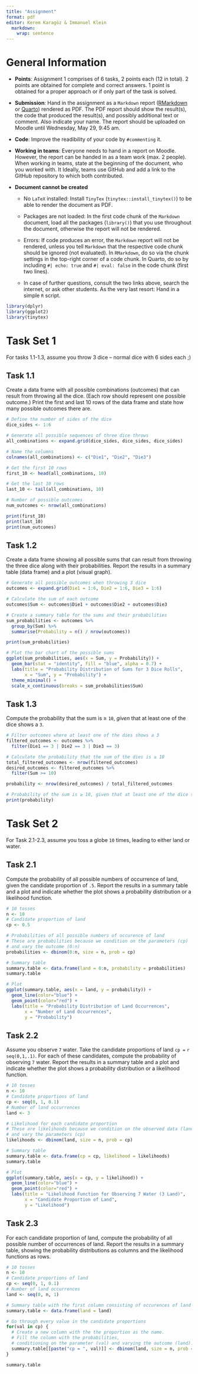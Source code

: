 ```yaml
---
title: "Assignment"
format: pdf
editor: Kerem Karagöz & Immanuel Klein
  markdown: 
    wrap: sentence
---
```


# General Information

-   **Points**: Assignment 1 comprises of 6 tasks, 2 points each (12 in total). 2 points are obtained for complete and correct answers. 1 point is obtained for a proper approach or if only part of the task is solved.

-   **Submission**: Hand in the assignment as a `Markdown` report ([RMarkdown](https://rmarkdown.rstudio.com/lesson-15.html) or [Quarto](https://rstudio.github.io/cheatsheets/html/quarto.html)) rendered as PDF. The PDF report should show the result(s), the code that produced the result(s), and possibly additional text or comment. Also indicate your name. The report should be uploaded on Moodle until Wednesday, May 29, 9:45 am.

-   **Code**: Improve the readibility of your code by `#commenting` it.

-   **Working in teams**: Everyone needs to hand in a report on Moodle. However, the report can be handed in as a team work (max. 2 people). When working in teams, state at the beginning of the document, who you worked with. It Ideally, teams use GitHub and add a link to the GitHub repository to which both contributed.

-   **Document cannot be created**

    -   No `LaTeX` installed: Install `TinyTex` (`tinytex::install_tinytex()`) to be able to render the document as PDF.

    -   Packages are not loaded: In the first code chunk of the `Markdown` document, load all the packages (`library()`) that you use throughout the document, otherwise the report will not be rendered.

    -   Errors: If code produces an error, the `Markdown` report will not be rendered, unless you tell `Markdown` that the respective code chunk should be ignored (not evaluated). In `RMarkdown`, do so via the chunk settings in the top-right corner of a code chunk. In Quarto, do so by including `#| echo: true` and `#| eval: false` in the code chunk (first two lines).

    -   In case of further questions, consult the two links above, search the internet, or ask other students. As the very last resort: Hand in a simple `R` script.

\newpage

```r
library(dplyr)
library(ggplot2)
library(tinytex)
```

# Task Set 1

For tasks 1.1-1.3, assume you throw 3 dice -- normal dice with 6 sides each ;)

## Task 1.1

Create a data frame with all possible combinations (outcomes) that can result from throwing all the dice. (Each row should represent one possible outcome.) Print the first and last 10 rows of the data frame and state how many possible outcomes there are.

```r
# Define the number of sides of the dice
dice_sides <- 1:6

# Generate all possible sequences of three dice throws
all_combinations <- expand.grid(dice_sides, dice_sides, dice_sides)

# Name the columns
colnames(all_combinations) <- c("Die1", "Die2", "Die3")

# Get the first 10 rows
first_10 <- head(all_combinations, 10)

# Get the last 10 rows
last_10 <- tail(all_combinations, 10)

# Number of possible outcomes
num_outcomes <- nrow(all_combinations)

print(first_10)
print(last_10)
print(num_outcomes)
```

## Task 1.2

Create a data frame showing all possible sums that can result from throwing the three dice along with their probabilities. Report the results in a summary table (data frame) and a plot (visual graph).

```r
# Generate all possible outcomes when throwing 3 dice
outcomes <- expand.grid(Die1 = 1:6, Die2 = 1:6, Die3 = 1:6)

# Calculate the sum of each outcome
outcomes$Sum <- outcomes$Die1 + outcomes$Die2 + outcomes$Die3

# Create a summary table for the sums and their probabilities
sum_probabilities <- outcomes %>%
  group_by(Sum) %>%
  summarise(Probability = n() / nrow(outcomes))

print(sum_probabilities)

# Plot the bar chart of the possible sums
ggplot(sum_probabilities, aes(x = Sum, y = Probability)) +
  geom_bar(stat = "identity", fill = "blue", alpha = 0.7) +
  labs(title = "Probability Distribution of Sums for 3 Dice Rolls",
       x = "Sum", y = "Probability") +
  theme_minimal() +
  scale_x_continuous(breaks = sum_probabilities$Sum)
```

## Task 1.3

Compute the probability that the sum is $\geq$ `10`, *given* that at least one of the dice shows a `3`.

```r
# Filter outcomes where at least one of the dies shows a 3
filtered_outcomes <- outcomes %>%
  filter(Die1 == 3 | Die2 == 3 | Die3 == 3)

# Calculate the probability that the sum of the dies is ≥ 10
total_filtered_outcomes <- nrow(filtered_outcomes)
desired_outcomes <- filtered_outcomes %>%
  filter(Sum >= 10)

probability <- nrow(desired_outcomes) / total_filtered_outcomes

# Probability of the sum is ≥ 10, given that at least one of the dice shows a 3
print(probability)
```

\newpage

# Task Set 2

For Task 2.1-2.3, assume you toss a globe `10` times, leading to either land or water.

## Task 2.1

Compute the probability of all possible numbers of occurrence of land, given the candidate proportion of `.5`. Report the results in a summary table and a plot and indicate whether the plot shows a probability distribution or a likelihood function.

```r
# 10 tosses
n <- 10
# Candidate proportion of land
cp <- 0.5

# Probabilities of all possible numbers of occurence of land
# These are probabilities because we condition on the parameters (cp) 
# and vary the outcome (0:n)
probabilities <- dbinom(0:n, size = n, prob = cp)

# Summary table
summary.table <- data.frame(land = 0:n, probability = probabilities)
summary.table

# Plot
ggplot(summary.table, aes(x = land, y = probability)) +
  geom_line(color="blue") +
  geom_point(color="red") +
  labs(title = "Probability Distribution of Land Occurrences",
       x = "Number of Land Occurrences",
       y = "Probability")
```

## Task 2.2

Assume you observe `7` water. Take the candidate proportions of land `cp =` `r seq(0,1,.1)`. For each of these candidates, compute the probability of observing `7` water. Report the results in a summary table and a plot and indicate whether the plot shows a probability distribution or a likelihood function.

```r
# 10 tosses
n <- 10
# Candidate proportions of land
cp <- seq(0, 1, 0.1)
# Number of land occurrences
land <- 3

# Likelihood for each candidate proportion
# These are likelihoods because we condition on the observed data (land) 
# and vary the parameters (cp)
likelihoods <- dbinom(land, size = n, prob = cp)

# Summary table
summary.table <- data.frame(cp = cp, likelihood = likelihoods)
summary.table

# Plot
ggplot(summary.table, aes(x = cp, y = likelihood)) +
  geom_line(color="blue") +
  geom_point(color="red") +
  labs(title = "Likelihood Function for Observing 7 Water (3 Land)",
       x = "Candidate Proportion of Land",
       y = "Likelihood")
```

## Task 2.3

For each candidate proportion of land, compute the probability of all possible number of occurrences of land. Report the results in a summary table, showing the probability distributions as columns and the likelihood functions as rows.

```r
# 10 tosses
n <- 10
# Candidate proportions of land
cp <- seq(0, 1, 0.1)
# Number of land occurrences
land <- seq(0, n, 1)

# Summary table with the first column consisting of occurences of land
summary.table <- data.frame(land = land)

# Go through every value in the candidate proportions
for(val in cp) {
  # Create a new column with the the proportion as the name.
  # Fill the column with the probabilities,
  # conditioning on the parameter (val) and varying the outcome (land).
  summary.table[[paste("cp = ", val)]] <- dbinom(land, size = n, prob = val)
}

summary.table
```
